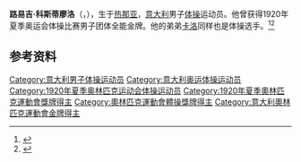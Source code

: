 {{NoteTA|G1=Sports}}
'''路易吉·科斯蒂廖洛'''（{{lang-it|Luigi Costigliolo}}，{{bd|1892年|4月24日|1939年|8月22日}}），生于[[热那亚|热那亚]]，[[意大利|意大利]]男子[[体操|体操]]运动员。他曾获得1920年夏季奥运会体操比赛男子团体全能金牌。他的弟弟[[卡洛·科斯蒂廖洛|卡洛]]同样也是体操选手。<ref>{{Cite web|title=Luigi COSTIGLIOLO|url=https://www.olympic.org/luigi-costigliolo|accessdate=2021-03-21|work=International Olympic Committee|archive-date=2017-11-15|archive-url=https://web.archive.org/web/20171115023423/https://www.olympic.org/Luigi-Costigliolo|dead-url=no}}</ref><ref name="SportsRef">{{cite Sports-Reference |url=https://www.sports-reference.com/olympics/athletes/co/luigi-costigliolo-1.html |archive-url=https://web.archive.org/web/20200418014617/https://www.sports-reference.com/olympics/athletes/co/luigi-costigliolo-1.html |archive-date=2020-04-18 |name=Luigi Costigliolo |accessdate=2019-07-15}}</ref>

== 参考资料 ==
{{reflist}}

{{奥林匹克运动会体操比赛男子团体全能冠军|1920}}

{{Authority control}}
{{DEFAULTSORT:Costigliolo, Luigi}}
[[Category:意大利男子体操运动员|Category:意大利男子体操运动员]]
[[Category:意大利奥运体操运动员|Category:意大利奥运体操运动员]]
[[Category:1920年夏季奥林匹克运动会体操运动员|Category:1920年夏季奥林匹克运动会体操运动员]]
[[Category:1920年夏季奧林匹克運動會獎牌得主|Category:1920年夏季奧林匹克運動會獎牌得主]]
[[Category:奧林匹克運動會體操獎牌得主|Category:奧林匹克運動會體操獎牌得主]]
[[Category:意大利奧林匹克運動會金牌得主|Category:意大利奧林匹克運動會金牌得主]]